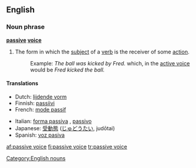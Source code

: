 ==English==

===Noun phrase===
'''[[passive]] [[voice]]'''
# {{grammar}} The form in which the [[subject]] of a [[verb]] is the receiver of some [[action]].
#:Example: ''The ball was kicked by Fred.'' which, in the [[active voice]] would be ''Fred kicked the ball.''

====Translations====
{{top}}
*Dutch: [[lijdende vorm]] {{m}}
*Finnish: [[passiivi]]
*French: [[mode passif]] {{m}}
{{mid}}
*Italian: [[forma passiva]] {{f}}, [[passivo]] {{m}}
*Japanese: [[受動態#Japanese|受動態]] ([[じゅどうたい]], judōtai)
*Spanish: [[voz pasiva]] {{f}}
{{bottom}}

[[Category:English nouns]]

[[af:passive voice]]
[[fi:passive voice]]
[[tr:passive voice]]